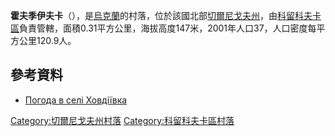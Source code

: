 {{coord|51|42|57|N|32|21|55|E|scale:100000|display=title}}

'''霍夫季伊夫卡'''（{{lang-uk|Ховдіївка}}），是[[烏克蘭|烏克蘭]]的村落，位於該國北部[[切爾尼戈夫州|切爾尼戈夫州]]，由[[科留科夫卡區|科留科夫卡區]]負責管轄，面積0.31平方公里，海拔高度147米，2001年人口37，人口密度每平方公里120.9人。

==參考資料==
* [http://weather.in.ua/ua/chernigovskaja/27396 Погода в селі Ховдіївка]

[[Category:切爾尼戈夫州村落|Category:切爾尼戈夫州村落]]
[[Category:科留科夫卡區村落|Category:科留科夫卡區村落]]


{{Chernihiv-geo-stub}}